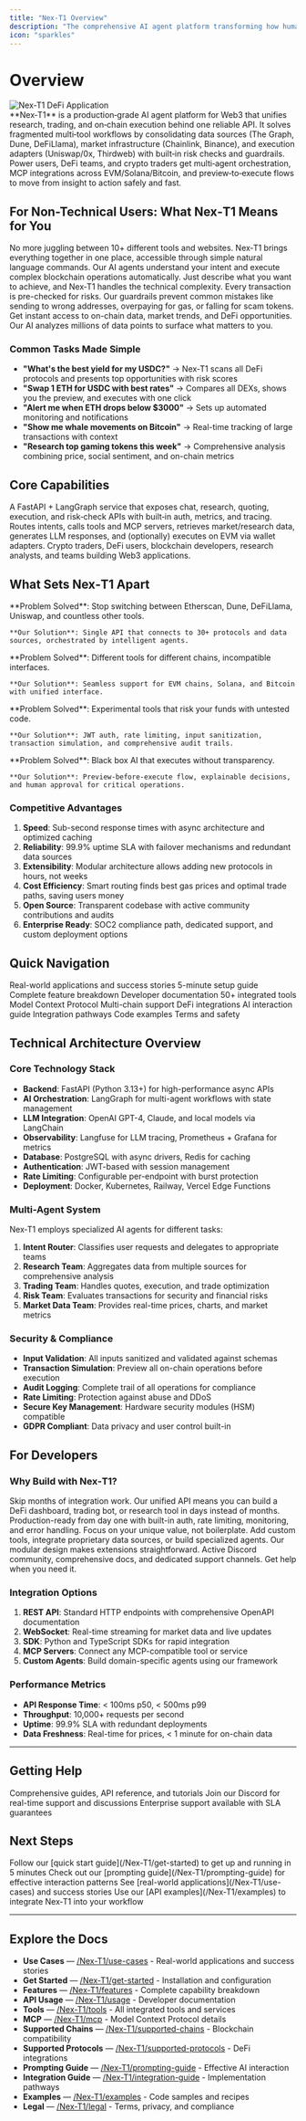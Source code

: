 ```yaml
---
title: "Nex‑T1 Overview"
description: "The comprehensive AI agent platform transforming how humans interact with Web3 through intelligent automation."
icon: "sparkles"
---
```


# Overview

<div style={{ padding:"2px",borderRadius:"16px",marginBottom:"0rem",background:"rgba(255, 255, 255, 0.1)",backdropFilter:"blur(12px)",border:"0.75px solid rgba(255, 255, 255, 0.2)" }}>
<img
  src="/images/nex-t1-defi-app.webp"
  alt="Nex-T1 DeFi Application"
  style={{ width:"97%",height:"100%",borderRadius:"12px",display:"block" }}
  title="Nex-T1 web application"
  className="mx-2 my-2 mx-auto"
/>

</div>

<Info>
  **Nex‑T1** is a production‑grade AI agent platform for Web3 that unifies research, trading, and on‑chain execution behind one reliable API. It solves fragmented multi‑tool workflows by consolidating data sources (The Graph, Dune, DeFiLlama), market infrastructure (Chainlink, Binance), and execution adapters (Uniswap/0x, Thirdweb) with built‑in risk checks and guardrails. Power users, DeFi teams, and crypto traders get multi‑agent orchestration, MCP integrations across EVM/Solana/Bitcoin, and preview‑to‑execute flows to move from insight to action safely and fast.
</Info>

## For Non-Technical Users: What Nex‑T1 Means for You

<CardGroup cols={2}>
  <Card title="Simplified Web3 Interaction" icon="hand-pointer">
    No more juggling between 10+ different tools and websites. Nex‑T1 brings everything together in one place, accessible through simple natural language commands.
  </Card>
  <Card title="AI-Powered Intelligence" icon="brain">
    Our AI agents understand your intent and execute complex blockchain operations automatically. Just describe what you want to achieve, and Nex‑T1 handles the technical complexity.
  </Card>
  <Card title="Risk Protection Built‑In" icon="shield-check">
    Every transaction is pre-checked for risks. Our guardrails prevent common mistakes like sending to wrong addresses, overpaying for gas, or falling for scam tokens.
  </Card>
  <Card title="Real‑Time Market Insights" icon="chart-line">
    Get instant access to on-chain data, market trends, and DeFi opportunities. Our AI analyzes millions of data points to surface what matters to you.
  </Card>
</CardGroup>

### Common Tasks Made Simple

- **"What's the best yield for my USDC?"** → Nex‑T1 scans all DeFi protocols and presents top opportunities with risk scores
- **"Swap 1 ETH for USDC with best rates"** → Compares all DEXs, shows you the preview, and executes with one click
- **"Alert me when ETH drops below \$3000"** → Sets up automated monitoring and notifications
- **"Show me whale movements on Bitcoin"** → Real-time tracking of large transactions with context
- **"Research top gaming tokens this week"** → Comprehensive analysis combining price, social sentiment, and on-chain metrics

## Core Capabilities

<CardGroup cols={3}>
  <Card title="What It Is" icon="sparkles">
    A FastAPI + LangGraph service that exposes chat, research, quoting, execution, and risk‑check APIs with built‑in auth, metrics, and tracing.
  </Card>
  <Card title="What It Does" icon="zap">
    Routes intents, calls tools and MCP servers, retrieves market/research data, generates LLM responses, and (optionally) executes on EVM via wallet adapters.
  </Card>
  <Card title="Who It's For" icon="users">
    Crypto traders, DeFi users, blockchain developers, research analysts, and teams building Web3 applications.
  </Card>
</CardGroup>

## What Sets Nex‑T1 Apart

<CardGroup cols={2}>
  <Card title="Unified Platform" icon="infinity">
    **Problem Solved**: Stop switching between Etherscan, Dune, DeFiLlama, Uniswap, and countless other tools.

    **Our Solution**: Single API that connects to 30+ protocols and data sources, orchestrated by intelligent agents.
  </Card>
  <Card title="Multi‑Chain Native" icon="network-wired">
    **Problem Solved**: Different tools for different chains, incompatible interfaces.

    **Our Solution**: Seamless support for EVM chains, Solana, and Bitcoin with unified interface.
  </Card>
  <Card title="Production‑Ready Security" icon="lock">
    **Problem Solved**: Experimental tools that risk your funds with untested code.

    **Our Solution**: JWT auth, rate limiting, input sanitization, transaction simulation, and comprehensive audit trails.
  </Card>
  <Card title="AI + Human Control" icon="sliders">
    **Problem Solved**: Black box AI that executes without transparency.

    **Our Solution**: Preview-before-execute flow, explainable decisions, and human approval for critical operations.
  </Card>
</CardGroup>

### Competitive Advantages

1. **Speed**: Sub-second response times with async architecture and optimized caching
2. **Reliability**: 99.9% uptime SLA with failover mechanisms and redundant data sources
3. **Extensibility**: Modular architecture allows adding new protocols in hours, not weeks
4. **Cost Efficiency**: Smart routing finds best gas prices and optimal trade paths, saving users money
5. **Open Source**: Transparent codebase with active community contributions and audits
6. **Enterprise Ready**: SOC2 compliance path, dedicated support, and custom deployment options

## Quick Navigation

<CardGroup cols={3}>
  <Card title="Use Cases" icon="target" href="/Nex-T1/use-cases">
    Real-world applications and success stories
  </Card>
  <Card title="Get Started" icon="rocket" href="/Nex-T1/get-started">
    5-minute setup guide
  </Card>
  <Card title="Features" icon="layers" href="/Nex-T1/features">
    Complete feature breakdown
  </Card>
  <Card title="API Usage" icon="terminal" href="/Nex-T1/usage">
    Developer documentation
  </Card>
  <Card title="Tools" icon="wrench" href="/Nex-T1/tools">
    50+ integrated tools
  </Card>
  <Card title="MCP" icon="plug" href="/Nex-T1/mcp">
    Model Context Protocol
  </Card>
  <Card title="Chains" icon="network" href="/Nex-T1/supported-chains">
    Multi-chain support
  </Card>
  <Card title="Protocols" icon="grid" href="/Nex-T1/supported-protocols">
    DeFi integrations
  </Card>
  <Card title="Prompting" icon="message-circle" href="/Nex-T1/prompting-guide">
    AI interaction guide
  </Card>
  <Card title="Integration" icon="git-merge" href="/Nex-T1/integration-guide">
    Integration pathways
  </Card>
  <Card title="Examples" icon="code" href="/Nex-T1/examples">
    Code examples
  </Card>
  <Card title="Legal" icon="shield" href="/Nex-T1/legal">
    Terms and safety
  </Card>
</CardGroup>

## Technical Architecture Overview

### Core Technology Stack

- **Backend**: FastAPI (Python 3.13+) for high-performance async APIs
- **AI Orchestration**: LangGraph for multi-agent workflows with state management
- **LLM Integration**: OpenAI GPT-4, Claude, and local models via LangChain
- **Observability**: Langfuse for LLM tracing, Prometheus + Grafana for metrics
- **Database**: PostgreSQL with async drivers, Redis for caching
- **Authentication**: JWT-based with session management
- **Rate Limiting**: Configurable per-endpoint with burst protection
- **Deployment**: Docker, Kubernetes, Railway, Vercel Edge Functions

### Multi-Agent System

Nex‑T1 employs specialized AI agents for different tasks:

1. **Intent Router**: Classifies user requests and delegates to appropriate teams
2. **Research Team**: Aggregates data from multiple sources for comprehensive analysis
3. **Trading Team**: Handles quotes, execution, and trade optimization
4. **Risk Team**: Evaluates transactions for security and financial risks
5. **Market Data Team**: Provides real-time prices, charts, and market metrics

### Security & Compliance

- **Input Validation**: All inputs sanitized and validated against schemas
- **Transaction Simulation**: Preview all on-chain operations before execution
- **Audit Logging**: Complete trail of all operations for compliance
- **Rate Limiting**: Protection against abuse and DDoS
- **Secure Key Management**: Hardware security modules (HSM) compatible
- **GDPR Compliant**: Data privacy and user control built-in

## For Developers

### Why Build with Nex‑T1?

<CardGroup cols={2}>
  <Card title="Rapid Development" icon="rocket">
    Skip months of integration work. Our unified API means you can build a DeFi dashboard, trading bot, or research tool in days instead of months.
  </Card>
  <Card title="Battle‑Tested Infrastructure" icon="server">
    Production-ready from day one with built-in auth, rate limiting, monitoring, and error handling. Focus on your unique value, not boilerplate.
  </Card>
  <Card title="Extensible Architecture" icon="puzzle-piece">
    Add custom tools, integrate proprietary data sources, or build specialized agents. Our modular design makes extensions straightforward.
  </Card>
  <Card title="Community & Support" icon="users-cog">
    Active Discord community, comprehensive docs, and dedicated support channels. Get help when you need it.
  </Card>
</CardGroup>

### Integration Options

1. **REST API**: Standard HTTP endpoints with comprehensive OpenAPI documentation
2. **WebSocket**: Real-time streaming for market data and live updates
3. **SDK**: Python and TypeScript SDKs for rapid integration
4. **MCP Servers**: Connect any MCP-compatible tool or service
5. **Custom Agents**: Build domain-specific agents using our framework

### Performance Metrics

- **API Response Time**: \< 100ms p50, \< 500ms p99
- **Throughput**: 10,000+ requests per second
- **Uptime**: 99.9% SLA with redundant deployments
- **Data Freshness**: Real-time for prices, \< 1 minute for on-chain data

---

## Getting Help

<CardGroup cols={3}>
  <Card title="Documentation" icon="book">
    Comprehensive guides, API reference, and tutorials
  </Card>
  <Card title="Community" icon="discord">
    Join our Discord for real-time support and discussions
  </Card>
  <Card title="Support" icon="life-ring">
    Enterprise support available with SLA guarantees
  </Card>
</CardGroup>

## Next Steps

<Steps>
  <Step title="Install Nex‑T1">
    Follow our [quick start guide](/Nex-T1/get-started) to get up and running in 5 minutes
  </Step>
  <Step title="Try Example Prompts">
    Check out our [prompting guide](/Nex-T1/prompting-guide) for effective interaction patterns
  </Step>
  <Step title="Explore Use Cases">
    See [real-world applications](/Nex-T1/use-cases) and success stories
  </Step>
  <Step title="Build Your First Integration">
    Use our [API examples](/Nex-T1/examples) to integrate Nex‑T1 into your workflow
  </Step>
</Steps>

---

## Explore the Docs

- **Use Cases** — [/Nex-T1/use-cases](/Nex-T1/use-cases) - Real-world applications and success stories
- **Get Started** — [/Nex-T1/get-started](/Nex-T1/get-started) - Installation and configuration
- **Features** — [/Nex-T1/features](/Nex-T1/features) - Complete capability breakdown
- **API Usage** — [/Nex-T1/usage](/Nex-T1/usage) - Developer documentation
- **Tools** — [/Nex-T1/tools](/Nex-T1/tools) - All integrated tools and services
- **MCP** — [/Nex-T1/mcp](/Nex-T1/mcp) - Model Context Protocol details
- **Supported Chains** — [/Nex-T1/supported-chains](/Nex-T1/supported-chains) - Blockchain compatibility
- **Supported Protocols** — [/Nex-T1/supported-protocols](/Nex-T1/supported-protocols) - DeFi integrations
- **Prompting Guide** — [/Nex-T1/prompting-guide](/Nex-T1/prompting-guide) - Effective AI interaction
- **Integration Guide** — [/Nex-T1/integration-guide](/Nex-T1/integration-guide) - Implementation pathways
- **Examples** — [/Nex-T1/examples](/Nex-T1/examples) - Code samples and recipes
- **Legal** — [/Nex-T1/legal](/Nex-T1/legal) - Terms, privacy, and compliance